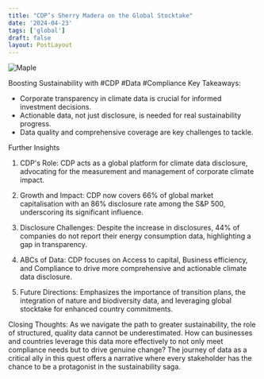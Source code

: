 ```yaml
---
title: "CDP’s Sherry Madera on the Global Stocktake"
date: '2024-04-23'
tags: ['global']
draft: false
layout: PostLayout
---
```


<div className="flex justify-center">
<div className="my-1 w-full px-2 xl:my-1 xl:w-1/2 xl:px-2">
    <img src="https://img.youtube.com/vi/t4I-5BkJhHo/0.jpg" alt="Maple" className="mx-auto h-58 w-auto" />
</div>
</div>

Boosting Sustainability with #CDP #Data #Compliance
Key Takeaways:
- Corporate transparency in climate data is crucial for informed investment decisions.
- Actionable data, not just disclosure, is needed for real sustainability progress.
- Data quality and comprehensive coverage are key challenges to tackle.

Further Insights
1. CDP's Role:
CDP acts as a global platform for climate data disclosure, advocating for the measurement and management of corporate climate impact.

2. Growth and Impact:
CDP now covers 66% of global market capitalisation with an 86% disclosure rate among the S&P 500, underscoring its significant influence.

3. Disclosure Challenges:
Despite the increase in disclosures, 44% of companies do not report their energy consumption data, highlighting a gap in transparency.

4. ABCs of Data:
CDP focuses on Access to capital, Business efficiency, and Compliance to drive more comprehensive and actionable climate data disclosure.

5. Future Directions:
Emphasizes the importance of transition plans, the integration of nature and biodiversity data, and leveraging global stocktake for enhanced country commitments.

Closing Thoughts:
As we navigate the path to greater sustainability, the role of structured, quality data cannot be underestimated. How can businesses and countries leverage this data more effectively to not only meet compliance needs but to drive genuine change? The journey of data as a critical ally in this quest offers a narrative where every stakeholder has the chance to be a protagonist in the sustainability saga.

